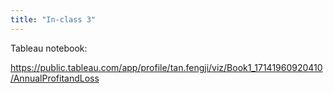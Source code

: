 ```yaml
---
title: "In-class 3"
---
```


Tableau notebook:

<https://public.tableau.com/app/profile/tan.fengji/viz/Book1_17141960920410/AnnualProfitandLoss>

